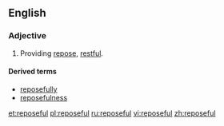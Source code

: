 ==English==

===Adjective===
{{en-adj}}

#Providing [[repose]], [[restful]].

====Derived terms====
* [[reposefully]]
* [[reposefulness]]

[[et:reposeful]]
[[pl:reposeful]]
[[ru:reposeful]]
[[vi:reposeful]]
[[zh:reposeful]]
